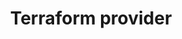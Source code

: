 ---
title: Terraform provider
url: https://registry.terraform.io/providers/PrefectHQ/prefect/latest/docs/guides/getting-started
---